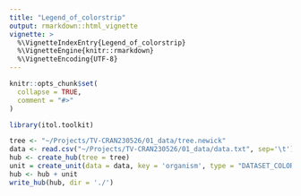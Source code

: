 ```yaml
---
title: "Legend_of_colorstrip"
output: rmarkdown::html_vignette
vignette: >
  %\VignetteIndexEntry{Legend_of_colorstrip}
  %\VignetteEngine{knitr::rmarkdown}
  %\VignetteEncoding{UTF-8}
---
```


```r
knitr::opts_chunk$set(
  collapse = TRUE,
  comment = "#>"
)
```

```r
library(itol.toolkit)
```

```r
tree <- "~/Projects/TV-CRAN230526/01_data/tree.newick"
data <- read.csv("~/Projects/TV-CRAN230526/01_data/data.txt", sep='\t')
hub <- create_hub(tree = tree)
unit = create_unit(data = data, key = 'organism', type = "DATASET_COLORSTRIP", tree = tree)
hub <- hub + unit
write_hub(hub, dir = './')
```

